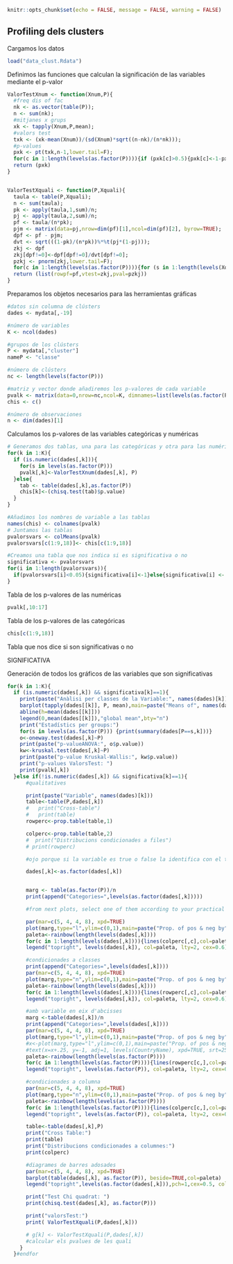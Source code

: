 ```{r setup, include=FALSE}
knitr::opts_chunk$set(echo = FALSE, message = FALSE, warning = FALSE)
```

## Profiling dels clusters

Cargamos los datos

```{r}
load("data_clust.Rdata")
```

Definimos las funciones que calculan la significación de las variables mediante el p-valor

```{r}
ValorTestXnum <- function(Xnum,P){
  #freq dis of fac
  nk <- as.vector(table(P));
  n <- sum(nk);
  #mitjanes x grups
  xk <- tapply(Xnum,P,mean);
  #valors test
  txk <- (xk-mean(Xnum))/(sd(Xnum)*sqrt((n-nk)/(n*nk)));
  #p-values
  pxk <- pt(txk,n-1,lower.tail=F);
  for(c in 1:length(levels(as.factor(P)))){if (pxk[c]>0.5){pxk[c]<-1-pxk[c]}}
  return (pxk)
}


ValorTestXquali <- function(P,Xquali){
  taula <- table(P,Xquali);
  n <- sum(taula);
  pk <- apply(taula,1,sum)/n;
  pj <- apply(taula,2,sum)/n;
  pf <- taula/(n*pk);
  pjm <- matrix(data=pj,nrow=dim(pf)[1],ncol=dim(pf)[2], byrow=TRUE);
  dpf <- pf - pjm;
  dvt <- sqrt(((1-pk)/(n*pk))%*%t(pj*(1-pj)));
  zkj <- dpf
  zkj[dpf!=0]<-dpf[dpf!=0]/dvt[dpf!=0];
  pzkj <- pnorm(zkj,lower.tail=F);
  for(c in 1:length(levels(as.factor(P)))){for (s in 1:length(levels(Xquali))){if (pzkj[c,s]> 0.5){pzkj[c,s]<-1- pzkj[c,s]}}}
  return (list(rowpf=pf,vtest=zkj,pval=pzkj))
}
```

Preparamos los objetos necesarios para las herramientas gráficas

```{r}
#datos sin columna de clústers
dades <- mydata[,-19]

#número de variables
K <- ncol(dades)

#grupos de los clústers
P <- mydata[,"cluster"]
nameP <- "classe"

#número de clústers
nc <- length(levels(factor(P)))

#matriz y vector donde añadiremos los p-valores de cada variable
pvalk <- matrix(data=0,nrow=nc,ncol=K, dimnames=list(levels(as.factor(P)),names(dades)))
chis <- c()

#número de observaciones
n <- dim(dades)[1]
```

Calculamos los p-valores de las variables categóricas y numéricas

```{r}
# Generamos dos tablas, una para las categóricas y otra para las numéricas
for(k in 1:K){
  if (is.numeric(dades[,k])){
    for(s in levels(as.factor(P)))
    pvalk[,k]<-ValorTestXnum(dades[,k], P)
  }else{
    tab <- table(dades[,k],as.factor(P))
    chis[k]<-(chisq.test(tab)$p.value)
  }
}

#Añadimos los nombres de variable a las tablas
names(chis) <- colnames(pvalk)
# Juntamos las tablas
pvalorsvars <- colMeans(pvalk)
pvalorsvars[c(1:9,18)]<- chis[c(1:9,18)]

#Creamos una tabla que nos indica si es significativa o no
significativa <- pvalorsvars
for(i in 1:length(pvalorsvars)){
  if(pvalorsvars[i]<0.05){significativa[i]<-1}else{significativa[i] <- 0}
}
```

Tabla de los p-valores de las numéricas

```{r}
pvalk[,10:17]
```

Tabla de los p-valores de las categóricas

```{r}
chis[c(1:9,18)]
```

Tabla que nos dice si son significativas o no

SIGNIFICATIVA

Generación de todos los gráficos de las variables que son significativas

```{r}
for(k in 1:K){
  if (is.numeric(dades[,k]) && significativa[k]==1){
    print(paste("Anàlisi per classes de la Variable:", names(dades)[k]))
    barplot(tapply(dades[[k]], P, mean),main=paste("Means of", names(dades)[k], "by", nameP ))
    abline(h=mean(dades[[k]]))
    legend(0,mean(dades[[k]]),"global mean",bty="n")
    print("Estadístics per groups:")
    for(s in levels(as.factor(P))) {print(summary(dades[P==s,k]))}
    o<-oneway.test(dades[,k]~P)
    print(paste("p-valueANOVA:", o$p.value))
    kw<-kruskal.test(dades[,k]~P)
    print(paste("p-value Kruskal-Wallis:", kw$p.value))
    print("p-values ValorsTest: ")
    print(pvalk[,k])
  }else if(!is.numeric(dades[,k]) && significativa[k]==1){
      #qualitatives

      print(paste("Variable", names(dades)[k]))
      table<-table(P,dades[,k])
      #   print("Cross-table")
      #   print(table)
      rowperc<-prop.table(table,1)

      colperc<-prop.table(table,2)
      #  print("Distribucions condicionades a files")
      # print(rowperc)

      #ojo porque si la variable es true o false la identifica con el tipo Logical i

      dades[,k]<-as.factor(dades[,k])


      marg <- table(as.factor(P))/n
      print(append("Categories=",levels(as.factor(dades[,k]))))

      #from next plots, select one of them according to your practical case

      par(mar=c(5, 4, 4, 8), xpd=TRUE)
      plot(marg,type="l",ylim=c(0,1),main=paste("Prop. of pos & neg by",names(dades)[k]))
      paleta<-rainbow(length(levels(dades[,k])))
      for(c in 1:length(levels(dades[,k]))){lines(colperc[,c],col=paleta[c]) }
      legend("topright", levels(dades[,k]), col=paleta, lty=2, cex=0.6)

      #condicionades a classes
      print(append("Categories=",levels(dades[,k])))
      par(mar=c(5, 4, 4, 8), xpd=TRUE)
      plot(marg,type="n",ylim=c(0,1),main=paste("Prop. of pos & neg by",names(dades)[k]))
      paleta<-rainbow(length(levels(dades[,k])))
      for(c in 1:length(levels(dades[,k]))){lines(rowperc[,c],col=paleta[c]) }
      legend("topright", levels(dades[,k]), col=paleta, lty=2, cex=0.6)

      #amb variable en eix d'abcisses
      marg <-table(dades[,k])/n
      print(append("Categories=",levels(dades[,k])))
      par(mar=c(5, 4, 4, 8), xpd=TRUE)
      plot(marg,type="l",ylim=c(0,1),main=paste("Prop. of pos & neg by",names(dades)[k]), las=3)
      #x<-plot(marg,type="l",ylim=c(0,1),main=paste("Prop. of pos & neg by",names(dades)[k]), xaxt="n")
      #text(x=x+.25, y=-1, adj=1, levels(CountryName), xpd=TRUE, srt=25, cex=0.7)
      paleta<-rainbow(length(levels(as.factor(P))))
      for(c in 1:length(levels(as.factor(P)))){lines(rowperc[c,],col=paleta[c]) }
      legend("topright", levels(as.factor(P)), col=paleta, lty=2, cex=0.6)

      #condicionades a columna
      par(mar=c(5, 4, 4, 8), xpd=TRUE)
      plot(marg,type="n",ylim=c(0,1),main=paste("Prop. of pos & neg by",names(dades)[k]), las=3)
      paleta<-rainbow(length(levels(as.factor(P))))
      for(c in 1:length(levels(as.factor(P)))){lines(colperc[c,],col=paleta[c]) }
      legend("topright", levels(as.factor(P)), col=paleta, lty=2, cex=0.6)

      table<-table(dades[,k],P)
      print("Cross Table:")
      print(table)
      print("Distribucions condicionades a columnes:")
      print(colperc)

      #diagrames de barres adosades
      par(mar=c(5, 4, 4, 8), xpd=TRUE)
      barplot(table(dades[,k], as.factor(P)), beside=TRUE,col=paleta)
      legend("topright",levels(as.factor(dades[,k])),pch=1,cex=0.5, col=paleta)

      print("Test Chi quadrat: ")
      print(chisq.test(dades[,k], as.factor(P)))

      print("valorsTest:")
      print( ValorTestXquali(P,dades[,k]))

      # g[k] <- ValorTestXquali(P,dades[,k])
      #calcular els pvalues de les quali
    }
  }#endfor
```
